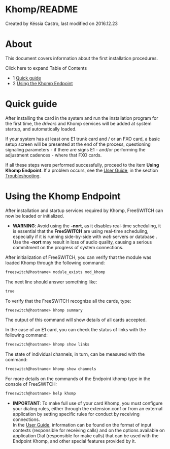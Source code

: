
# Khomp/README 

 Created by  Késsia Castro, last modified on 2016.12.23

# About

This document covers information about the first installation procedures.

Click here to expand Table of Contents

* 1 [Quick guide](#quick-guide)
* 2 [Using the Khomp Endpoint](#using-the-khomp-endpoint)

# Quick guide

After installing the card in the system and run the installation program for the first time, the _drivers_ and Khomp services will be added at system startup, and automatically loaded.

If your system has at least one E1 trunk card and / or an FXO card, a basic setup screen will be presented at the end of the process, questioning signaling parameters - if there are signs E1 - and/or performing the adjustment cadences - where that FXO cards.

If all these steps were performed successfully, proceed to the item **Using Khomp Endpoint**. If a problem occurs, see the [User Guide](index.mdx#about), in the section [Troubleshooting](index.mdx#troubleshooting).

# Using the Khomp Endpoint

After installation and startup services required by Khomp, FreeSWITCH can now be loaded or initialized.

* **WARNING**: Avoid using the **\-nort**, as it disables real-time scheduling, it is essential that the **FreeSWITCH** are using real-time scheduling, especially if it is running side-by-side with _web_ servers or database . Use the **\-nort** may result in loss of audio quality, causing a serious commitment on the progress of system connections.

After initialization of FreeSWITCH, you can verify that the module was loaded Khomp through the following command: 

```xml
freeswitch@hostname> module_exists mod_khomp
```

The next line should answer something like:

```xml
true
```

To verify that the FreeSWITCH recognize all the cards, type:

```xml
freeswitch@hostname> khomp summary
```

The output of this command will show details of all cards accepted.

In the case of an E1 card, you can check the status of links with the following command:

```xml
freeswitch@hostname> khomp show links
```

The state of individual channels, in turn, can be measured with the command:

```xml
freeswitch@hostname> khomp show channels
```

For more details on the commands of the Endpoint khomp type in the console of FreeSWITCH:

```xml
freeswitch@hostname> help khomp
```

* **IMPORTANT**: To make full use of your card Khomp, you must configure your dialing rules, either through the extension.conf or from an external application by setting specific rules for conduct by receiving connections.  
In the [User Guide](index.mdx#about), information can be found on the format of input contexts (responsible for receiving calls) and on the options available on application Dial (responsible for make calls) that can be used with the Endpoint Khomp, and other special features provided by it.


